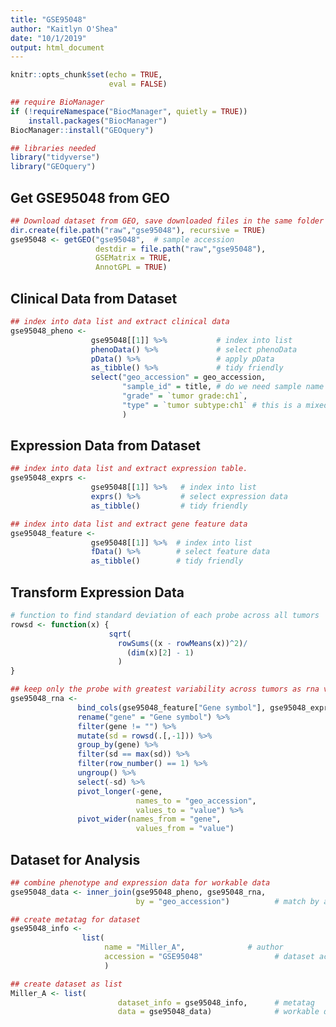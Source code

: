 ```yaml
---
title: "GSE95048"
author: "Kaitlyn O'Shea"
date: "10/1/2019"
output: html_document
---
```


```r
knitr::opts_chunk$set(echo = TRUE,
                      eval = FALSE)
```

```r
## require BioManager
if (!requireNamespace("BiocManager", quietly = TRUE))
    install.packages("BiocManager")
BiocManager::install("GEOquery") 
```

```r
## libraries needed
library("tidyverse")
library("GEOquery")
```

## Get GSE95048 from GEO
```r
## Download dataset from GEO, save downloaded files in the same folder as this .Rmd file.
dir.create(file.path("raw","gse95048"), recursive = TRUE)
gse95048 <- getGEO("gse95048",  # sample accession 
                   destdir = file.path("raw","gse95048"),
                   GSEMatrix = TRUE,
                   AnnotGPL = TRUE)
```

## Clinical Data from Dataset
```r
## index into data list and extract clinical data
gse95048_pheno <-
                  gse95048[[1]] %>%           # index into list 
                  phenoData() %>%             # select phenoData
                  pData() %>%                 # apply pData
                  as_tibble() %>%             # tidy friendly
                  select("geo_accession" = geo_accession,
                         "sample_id" = title, # do we need sample name and accession number?
                         "grade" = `tumor grade:ch1`,
                         "type" = `tumor subtype:ch1` # this is a mixed variable between grade and histology
                         ) 
```

## Expression Data from Dataset
```r
## index into data list and extract expression table.
gse95048_exprs <- 
                  gse95048[[1]] %>%   # index into list 
                  exprs() %>%         # select expression data
                  as_tibble()         # tidy friendly

## index into data list and extract gene feature data
gse95048_feature <- 
                  gse95048[[1]] %>%  # index into list 
                  fData() %>%        # select feature data
                  as_tibble()        # tidy friendly
```

## Transform Expression Data
``` r
# function to find standard deviation of each probe across all tumors
rowsd <- function(x) {
                      sqrt(
                        rowSums((x - rowMeans(x))^2)/
                          (dim(x)[2] - 1)
                        )
}

## keep only the probe with greatest variability across tumors as rna variable and gene names
gse95048_rna <-
               bind_cols(gse95048_feature["Gene symbol"], gse95048_exprs) %>% # add gene name to expression data
               rename("gene" = "Gene symbol") %>%                             # rename name variable as 'gene' 
               filter(gene != "") %>%                                         # keep only data for named genes
               mutate(sd = rowsd(.[,-1])) %>%                                 # calculate sd for each probe, index out gene name
               group_by(gene) %>%                                             # group probes by gene
               filter(sd == max(sd)) %>%                                      # keep the probe with the max variation for each gene
               filter(row_number() == 1) %>%                                  # remove duplicates
               ungroup() %>%                                                  # ungroup by genes 
               select(-sd) %>%                                                # select all but sd column
               pivot_longer(-gene,                                            # do not group by gene 
                            names_to = "geo_accession",                       # 'key' via gather
                            values_to = "value") %>%                          
               pivot_wider(names_from = "gene",                               # final format genes as rows
                            values_from = "value")                            # final format expression across accession as columns    

```

## Dataset for Analysis
```r
## combine phenotype and expression data for workable data
gse95048_data <- inner_join(gse95048_pheno, gse95048_rna, 
                            by = "geo_accession")          # match by accession

## create metatag for dataset
gse95048_info <-  
                list(
                     name = "Miller_A",              # author
                     accession = "GSE95048"                # dataset accession 
                     )

## create dataset as list 
Miller_A <- list(
                        dataset_info = gse95048_info,      # metatag
                        data = gse95048_data)              # workable data
```

